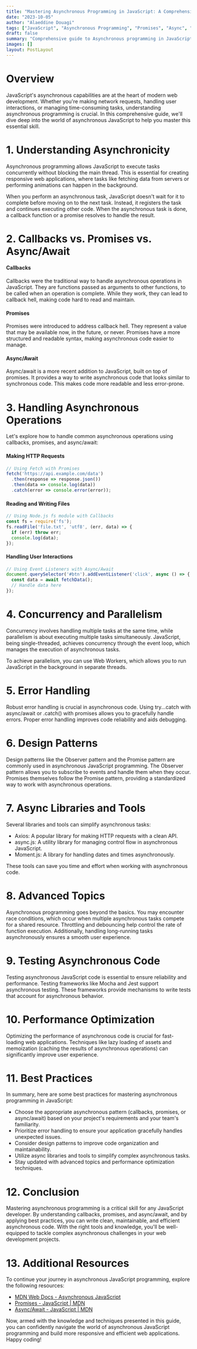 ```yaml
---
title: "Mastering Asynchronous Programming in JavaScript: A Comprehensive Guide"
date: "2023-10-05"
author: "Alaeddine Douagi"
tags: ["JavaScript", "Asynchronous Programming", "Promises", "Async", "Callbacks"]
draft: false
summary: "Comprehensive guide to Asynchronous programming in JavaScript."
images: []
layout: PostLayout
---
```


# Overview

<TOCInline toc={props.toc} exclude="Overview" toHeading={2} />

JavaScript's asynchronous capabilities are at the heart of modern web development. Whether you're making network requests, handling user interactions, or managing time-consuming tasks, understanding asynchronous programming is crucial. In this comprehensive guide, we'll dive deep into the world of asynchronous JavaScript to help you master this essential skill.

# 1. Understanding Asynchronicity

Asynchronous programming allows JavaScript to execute tasks concurrently without blocking the main thread. This is essential for creating responsive web applications, where tasks like fetching data from servers or performing animations can happen in the background.

When you perform an asynchronous task, JavaScript doesn't wait for it to complete before moving on to the next task. Instead, it registers the task and continues executing other code. When the asynchronous task is done, a callback function or a promise resolves to handle the result.

# 2. Callbacks vs. Promises vs. Async/Await

#### Callbacks

Callbacks were the traditional way to handle asynchronous operations in JavaScript. They are functions passed as arguments to other functions, to be called when an operation is complete. While they work, they can lead to callback hell, making code hard to read and maintain.

#### Promises

Promises were introduced to address callback hell. They represent a value that may be available now, in the future, or never. Promises have a more structured and readable syntax, making asynchronous code easier to manage.

#### Async/Await

Async/await is a more recent addition to JavaScript, built on top of promises. It provides a way to write asynchronous code that looks similar to synchronous code. This makes code more readable and less error-prone.

# 3. Handling Asynchronous Operations

Let's explore how to handle common asynchronous operations using callbacks, promises, and async/await:

#### Making HTTP Requests

```javascript
// Using Fetch with Promises
fetch('https://api.example.com/data')
  .then(response => response.json())
  .then(data => console.log(data))
  .catch(error => console.error(error));
```

#### Reading and Writing Files

```javascript
// Using Node.js fs module with Callbacks
const fs = require('fs');
fs.readFile('file.txt', 'utf8', (err, data) => {
  if (err) throw err;
  console.log(data);
});
```

#### Handling User Interactions

```javascript
// Using Event Listeners with Async/Await
document.querySelector('#btn').addEventListener('click', async () => {
  const data = await fetchData();
  // Handle data here
});
```

# 4. Concurrency and Parallelism

Concurrency involves handling multiple tasks at the same time, while parallelism is about executing multiple tasks simultaneously. JavaScript, being single-threaded, achieves concurrency through the event loop, which manages the execution of asynchronous tasks.

To achieve parallelism, you can use Web Workers, which allows you to run JavaScript in the background in separate threads.

# 5. Error Handling

Robust error handling is crucial in asynchronous code. Using try...catch with async/await or .catch() with promises allows you to gracefully handle errors. Proper error handling improves code reliability and aids debugging.

# 6. Design Patterns

Design patterns like the Observer pattern and the Promise pattern are commonly used in asynchronous JavaScript programming. The Observer pattern allows you to subscribe to events and handle them when they occur. Promises themselves follow the Promise pattern, providing a standardized way to work with asynchronous operations.

# 7. Async Libraries and Tools

Several libraries and tools can simplify asynchronous tasks:

- Axios: A popular library for making HTTP requests with a clean API.
- async.js: A utility library for managing control flow in asynchronous JavaScript.
- Moment.js: A library for handling dates and times asynchronously.

These tools can save you time and effort when working with asynchronous code.

# 8. Advanced Topics

Asynchronous programming goes beyond the basics. You may encounter race conditions, which occur when multiple asynchronous tasks compete for a shared resource. Throttling and debouncing help control the rate of function execution. Additionally, handling long-running tasks asynchronously ensures a smooth user experience.

# 9. Testing Asynchronous Code

Testing asynchronous JavaScript code is essential to ensure reliability and performance. Testing frameworks like Mocha and Jest support asynchronous testing. These frameworks provide mechanisms to write tests that account for asynchronous behavior.

# 10. Performance Optimization

Optimizing the performance of asynchronous code is crucial for fast-loading web applications. Techniques like lazy loading of assets and memoization (caching the results of asynchronous operations) can significantly improve user experience.

# 11. Best Practices

In summary, here are some best practices for mastering asynchronous programming in JavaScript:

- Choose the appropriate asynchronous pattern (callbacks, promises, or async/await) based on your project's requirements and your team's familiarity.
- Prioritize error handling to ensure your application gracefully handles unexpected issues.
- Consider design patterns to improve code organization and maintainability.
- Utilize async libraries and tools to simplify complex asynchronous tasks.
- Stay updated with advanced topics and performance optimization techniques.

# 12. Conclusion

Mastering asynchronous programming is a critical skill for any JavaScript developer. By understanding callbacks, promises, and async/await, and by applying best practices, you can write clean, maintainable, and efficient asynchronous code. With the right tools and knowledge, you'll be well-equipped to tackle complex asynchronous challenges in your web development projects.

# 13. Additional Resources

To continue your journey in asynchronous JavaScript programming, explore the following resources:

- [MDN Web Docs - Asynchronous JavaScript](https://developer.mozilla.org/en-US/docs/Learn/JavaScript/Asynchronous)
- [Promises - JavaScript | MDN](https://developer.mozilla.org/en-US/docs/Web/JavaScript/Reference/Global_Objects/Promise)
- [Async/Await - JavaScript | MDN](https://developer.mozilla.org/en-US/docs/Web/JavaScript/Reference/Statements/async_function)

Now, armed with the knowledge and techniques presented in this guide, you can confidently navigate the world of asynchronous JavaScript programming and build more responsive and efficient web applications. Happy coding!